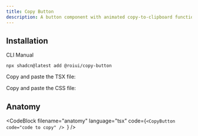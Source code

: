 ```yaml
---
title: Copy Button
description: A button component with animated copy-to-clipboard functionality.
---
```


<ComponentPreview name="copy-button-demo" />

## Installation

<InstallationTabs>

<InstallationTabsList>
    <InstallationTabsTrigger value="cli">CLI</InstallationTabsTrigger>
    <InstallationTabsTrigger value="manual">Manual</InstallationTabsTrigger>
</InstallationTabsList>

<InstallationTabsContent value="cli">

```package-install
npx shadcn@latest add @roiui/copy-button
```

</InstallationTabsContent>

<InstallationTabsContent value="manual" data-manual="true">

Copy and paste the TSX file:

<ComponentSource
    src="registry/brook/ui/copy-button/copy-button.tsx"
    title="components/ui/copy-button.tsx"
    collapsible={true}
/>

Copy and paste the CSS file:

<ComponentSource
    src="registry/brook/ui/copy-button/copy-button.module.css"
    title="components/ui/copy-button.module.css"
    language="css"
    collapsible={true}
/>

</InstallationTabsContent>

</InstallationTabs>

## Anatomy

<CodeBlock
filename="anatomy"
  language="tsx"
  code={`<CopyButton code="code to copy" />
`} />
